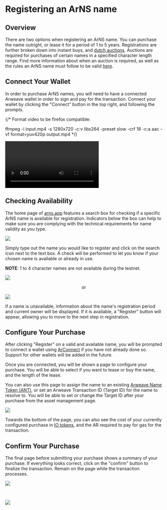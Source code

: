 # Registering an ArNS name

## Overview

There are two options when registering an ArNS name. You can purchase the name outright, or lease it for a period of 1 to 5 years. Registrations are further broken down into instant buys, and [dutch auctions](../../arns.md#bid-initiated-dutch-auctions-bida). Auctions are required for purchases of certain names in a specified character length range. Find more information about when an auction is required, as well as the rules an ArNS name must follow to be valid [here](../../arns.md#name-validation-rules).

## Connect Your Wallet

In order to purchase ArNS names, you will need to have a connected Arweave wallet in order to sign and pay for the transaction. Connect your wallet by clicking the "Connect" button in the top right, and following the prompts.

{/* Format video to be firefox compatible:

ffmpeg -i input.mp4 -s 1280x720 -c:v libx264 -preset slow -crf 18 -c:a aac -vf  format=yuv420p output.mp4 */}

<video className="amazingdiagram" controls>
  <source src="https://arweave.net/MXwdrI2yP_1v5NuuVDNIAvOSqPS6wXXTE_q__6_sKks" type="video/mp4"></source>
  Your browser does not support the video tag.
</video>

## Checking Availability

The home page of [arns.app](https://arns.app) features a search box for checking if a specific ArNS name is available for registration. Indicators below the box can help to make sure you are complying with the technical requirements for name validity as you type.

<img className="amazingdiagram" src="https://arweave.net/vTTaBx_d5U-q0uxG7s8tzg0bFiQvjV0zG6wOBt5c5cc"></img>

Simply type out the name you would like to register and click on the search icon next to the text box. A check will be performed to let you know if your chosen name is available or already in use.

**NOTE**: 1 to 4 character names are not available during the testnet.

<img className="amazingdiagram" src="https://arweave.net/83Xl3f7jvQIq54QQ1yJFLwiRGzhdD5Oa6ar1zrq3L3M"></img>

<center>or</center>

<img className="amazingdiagram" src="https://arweave.net/97uZKgcpP-T1kmnq1xJa-N3cRCaync8QW0ROJLuJKBs"></img>

If a name is unavailable, information about the name's registration period and current owner will be displayed. If it is available, a "Register" button will appear, allowing you to move to the next step in registration.

## Configure Your Purchase

After clicking "Register" on a valid and available name, you will be prompted to connect a wallet using [ArConnect](https://www.arconnect.io/) if you have not already done so. Support for other wallets will be added in the future.

Once you are connected, you will be shown a page to configure your purchase. You will be able to select if you want to lease or buy the name, and the length of the lease. 

You can also use this page to assign the name to an existing [Arweave Name Token (ANT)](../../arns.md#arweave-name-token-ant), or set an Arweave Transaction ID (Target ID) for the name to resolve to. You will be able to set or change the Target ID after your purchase from the asset management page.

<img className="amazingdiagram" src="https://arweave.net/7BTyrjnTlkAaj5aagMriNmx9UQZ3-JJ40ZMSB4yk9Bw"></img>

Towards the bottom of the page, you can also see the cost of your currently configured purchase in [IO tokens](../../token.md), and the AR required to pay for gas for the transaction.

## Confirm Your Purchase

The final page before submitting your purchase shows a summary of your purchase. If everything looks correct, click on the "confirm" button to finalize the transaction. Remain on the page while the transaction processes.

<img className="amazingdiagram" src="https://arweave.net/OClFaapMRPeGNiNk0yp5crzKXfZQAfEd2_ltzSE_3mw"></img>

<br/>

<img className="amazingdiagram" src="https://arweave.net/cCtuqx23CnvXuyO4d4xnIR8MJjRvDmeAWICqiBnvD4s"></img>


